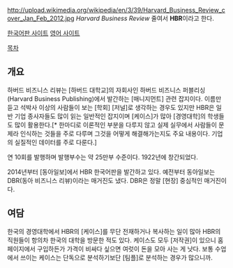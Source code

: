 http://upload.wikimedia.org/wikipedia/en/3/39/Harvard_Business_Review_cover_Jan_Feb_2012.jpg
''Harvard Business Review''
줄여서 '''HBR'''이라고 한다.

[http://www.hbrkorea.com/ 한국어판 사이트]
[https://hbr.org/ 영어 사이트]


[[목차]]

== 개요 ==
하버드 비즈니스 리뷰는 [하버드 대학교]의 자회사인 하버드 비즈니스 퍼블리싱(Harvard Business Publishing)에서 발간하는 [매니지먼트] 관련 잡지이다. 이름만 듣고 석박사 이상의 사람들이 보는 [학회] [저널]로 생각하는 경우도 있지만 HBR은 일반 기업 종사자들도 많이 읽는 일반적인 잡지이며 [케이스]가 많아 [경영대학]의 학생들도 많이 활용한다.[* 한마디로 이론적인 부분을 다루지 않고 실제 실무에서 사람들이 문제라 인식하는 것들을 주로 다루며 그것을 어떻게 해결해가는지도 주요 내용이다. 기업의 실질적인 데이터를 주로 다룬다.]

연 10회를 발행하며 발행부수는 약 25만부 수준이다. 1922년에 창간되었다.

2014년부터 [동아일보]에서 HBR 한국어판을 발간하고 있다. 예전부터 동아일보는 DBR(동아 비즈니스 리뷰)이라는 매거진도 냈다. DBR은 정말 [현장] 중심적인 매거진이다.
== 여담 ==
한국의 경영대학에서 HBR의 [케이스]를 무단 전재하거나 복사하는 일이 많아 HBR의 직원들이 항의차 한국의 대학을 방문한 적도 있다. 케이스도 모두 [저작권]이 있으니 홈페이지에서 구입하든가 가격이 비싸다 싶으면 여럿이 돈을 모아 사는 게 낫다. 보통 수업에서 쓰이는 케이스는 단독으로 분석하기보단 [팀플]로 분석하는 경우가 많으니까.
